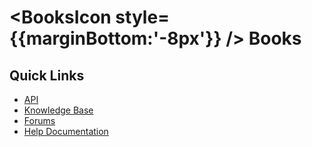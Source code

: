 

 
# <BooksIcon style={{marginBottom:'-8px'}} /> Books

<DocumentCards folder="books" />

## Quick Links

- [API](https://www.zoho.com/books/api/v3)
- [Knowledge Base](https://www.zoho.com/ca/books/kb/general/)
- [Forums](https://help.zoho.com/portal/en/community/zoho-books)
- [Help Documentation](https://www.zoho.com/ca/books/help/getting-started/welcome.html)

